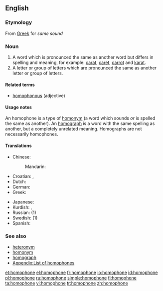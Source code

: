 {{wikipedia}}
==English==

===Etymology===
{{nyms}}
From [[Greek]] for ''same sound''

===Noun===
{{en-noun}}

# A word which is pronounced the same as another word but differs in spelling and meaning, for example: [[carat]], [[caret]], [[carrot]] and [[karat]].
# A letter or group of letters which are pronounced the same as another letter or group of letters.

====Related terms====
* [[homophonous]] (adjective)

====Usage notes====
An homophone is a type of [[homonym]] (a word which sounds ''or'' is spelled the same as another). An [[homograph]] is a word with the same spelling as another, but a completely unrelated meaning. Homographs are not necessarily homophones.

====Translations====
{{top}}
* Chinese:
*: Mandarin: {{t|cmn|同音异义字}}
* Croatian: {{t-|hr|homofon|m}}, {{t-|hr|istozvučnica|f}}
* Dutch: {{t|nl|homofoon|m}}
* German: {{t|de|Gleichklang|m}}
* Greek: {{t|el|ομόφωνος|m}}
{{mid}}
* Japanese: {{t|ja|同音異義語|tr=dōon-igigo|sc=Jpan}}
* Kurdish: {{t|ku|hevdeng}}, {{t|ku|homofon}}
* Russian: {{t|ru|омофон|m}} (1)
* Swedish: {{t|sv|homofon|c}} (1)
* Spanish: {{t-|es|homófono|m}}
{{bottom}}

===See also===
* [[heteronym]]
* [[homonym]]
* [[homograph]]
* [[Appendix:List of homophones]]

[[et:homophone]]
[[el:homophone]]
[[fr:homophone]]
[[io:homophone]]
[[id:homophone]]
[[pl:homophone]]
[[ru:homophone]]
[[simple:homophone]]
[[fi:homophone]]
[[ta:homophone]]
[[vi:homophone]]
[[tr:homophone]]
[[zh:homophone]]